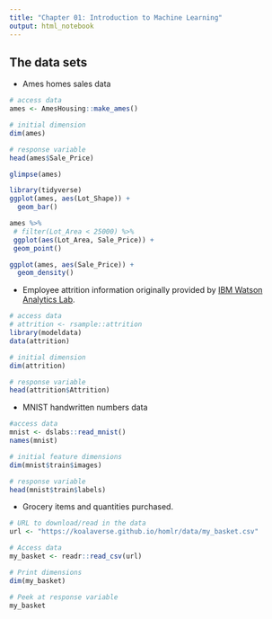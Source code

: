 ```yaml
---
title: "Chapter 01: Introduction to Machine Learning"
output: html_notebook
---
```



## The data sets

* Ames homes sales data
    
```r
# access data
ames <- AmesHousing::make_ames()

# initial dimension
dim(ames)

# response variable
head(ames$Sale_Price)
```


```r
glimpse(ames)
```


```r
library(tidyverse)
ggplot(ames, aes(Lot_Shape)) +
  geom_bar()
```


```r
ames %>% 
 # filter(Lot_Area < 25000) %>% 
 ggplot(aes(Lot_Area, Sale_Price)) +
 geom_point()

```


```r
ggplot(ames, aes(Sale_Price)) +
  geom_density()

```



    
* Employee attrition information originally provided by [IBM Watson Analytics Lab](https://www.ibm.com/communities/analytics/watson-analytics-blog/hr-employee-attrition/).


```r
# access data
# attrition <- rsample::attrition
library(modeldata)
data(attrition)

# initial dimension
dim(attrition)

# response variable
head(attrition$Attrition)
```    
    
* MNIST handwritten numbers data 

```r
#access data
mnist <- dslabs::read_mnist()
names(mnist)

# initial feature dimensions
dim(mnist$train$images)

# response variable
head(mnist$train$labels)
```   

* Grocery items and quantities purchased. 

```r
# URL to download/read in the data
url <- "https://koalaverse.github.io/homlr/data/my_basket.csv"

# Access data
my_basket <- readr::read_csv(url)

# Print dimensions
dim(my_basket)

# Peek at response variable
my_basket
```   
